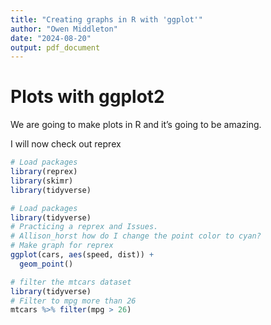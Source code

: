 ```yaml
---
title: "Creating graphs in R with 'ggplot'"
author: "Owen Middleton"
date: "2024-08-20"
output: pdf_document
---
```


# Plots with ggplot2

We are going to make plots in R and it's going to be amazing.

I will now check out reprex

```r
# Load packages
library(reprex)
library(skimr)
library(tidyverse)
```


```r
# Load packages
library(tidyverse)
# Practicing a reprex and Issues. 
# Allison_horst how do I change the point color to cyan?
# Make graph for reprex
ggplot(cars, aes(speed, dist)) +
  geom_point()
```

```r
# filter the mtcars dataset
library(tidyverse)
# Filter to mpg more than 26
mtcars %>% filter(mpg > 26)

```

